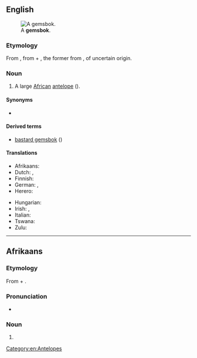 ==English==
{{wikipedia}}
[[File:Oryx_gazella_(Okevi).jpg|thumb|A '''gemsbok'''.]]

===Etymology===
From {{der|en|af|gemsbok}}, from {{der|en|nl|gems||[[chamois]]}} + {{m|nl|bok||[[buck]]}}, the former from {{der|en|de|Gämse}}, of uncertain origin.

===Noun===
{{en-noun|s|gemsbok}}

# A large [[African]] [[antelope]] ({{taxlink|Oryx gazella|species|ver=180529}}).

====Synonyms====
* {{l|en|gemsbuck}}

====Derived terms====
* [[bastard gemsbok]] ({{taxlink|Hippotragus equinus|species|ver=180529}})

====Translations====
{{trans-top|a large African antelope of the ''Oryx'' genus}}
* Afrikaans: {{t+|af|gemsbok}}
* Dutch: {{t+|nl|gemsbok|m}}, {{t|nl|spiesbok|m}}
* Finnish: {{t|fi|keihäsantilooppi}}
* German: {{t|de|Spießbock|m}}, {{t|de|Gemsbok|m}}
* Herero: {{t-needed|hz}}
{{trans-mid}}
* Hungarian: {{t|hu|nyársas antilop}}
* Irish: {{t|ga|geamsboc|m}}, {{t|ga|oracs gasaileach|m}}
* Italian: {{t|it|orice gazella|m}}
* Tswana: {{t|tn|kukama}}
* Zulu: {{t-needed|zu}}
{{trans-bottom}}

[[Category:en:Antelopes]]

----

==Afrikaans==

===Etymology===
From {{der|af|nl|gems||[[chamois]]}} + {{m|nl|bok||[[buck]]}}.

===Pronunciation===
* {{audio|af|LL-Q14196 (afr)-Oesjaar-gemsbok.wav|Audio}}

===Noun===
{{af-noun|gemsbokke}}

# {{l|en|gemsbok}}

{{topics|af|Antelopes}}